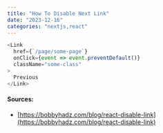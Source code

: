 ```yaml
---
title: "How To Disable Next Link"
date: "2023-12-16"
categories: "nextjs,react"
---
```


```javascript
<Link
  href={`/page/some-page`}
  onClick={event => event.preventDefault()} 
  className="some-class"
>
  Previous
</Link>
```

#### Sources: 
- [https://bobbyhadz.com/blog/react-disable-link](https://bobbyhadz.com/blog/react-disable-link)
